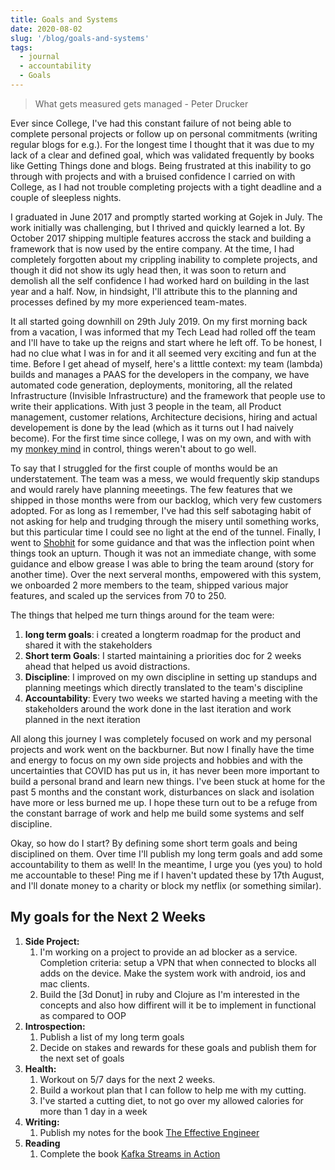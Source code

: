 ```yaml
---
title: Goals and Systems
date: 2020-08-02
slug: '/blog/goals-and-systems'
tags:
  - journal
  - accountability
  - Goals
---
```

> What gets measured gets managed - Peter Drucker


Ever since College, I've had this constant failure of not being able to complete personal projects or follow up on personal commitments (writing regular blogs for e.g.). 
For the longest time I thought that it was due to my lack of a clear and defined goal, which was validated frequently by books like Getting Things done and blogs. Being frustrated at this inability to go through with projects and with a bruised confidence I carried on with College, as I had not trouble completing projects with a tight deadline and a couple of sleepless nights. 

I graduated in June 2017 and promptly started working at Gojek in July. The work initially was challenging, but I thrived and quickly learned a lot. By October 2017 shipping multiple features accross the stack and building a framework that is now used by the entire company. At the time, I had completely forgotten about my crippling inability to complete projects, and though it did not show its ugly head then, it was soon to return and demolish all the self confidence I had worked hard on building in the last year and a half.
Now, in hindsight, I'll attribute this to the planning and processes defined by my more experienced team-mates.

It all started going downhill on 29th July 2019. On my first morning back from a vacation, I was informed that my Tech Lead had rolled off the team and I'll have to take up the reigns and start where he left off. To be honest, I had no clue what I was in for and it all seemed very exciting and fun at the time.
Before I get ahead of myself, here's a litttle context: my team (lambda) builds and manages a PAAS for the developers in the company, we have automated code generation, deployments, monitoring, all the related Infrastructure (Invisible Infrastructure) and the framework that people use to write their applications. With just 3 people in the team, all Product management, customer relations, Architecture decisions, hiring and actual developement is done by the lead (which as it turns out I had naively become). For the first time since college, I was on my own, and with with my [monkey mind](https://www.youtube.com/watch?v=arj7oStGLkU&list=PLiAqvMJOAIKtu5ZENVgZ_ewYJX3crpTVU) in control, things weren't about to go well. 

To say that I struggled for the first couple of months would be an understatement. The team was a mess, we would frequently skip standups and would rarely have planning meeetings. The few features that we shipped in those months were from our backlog, which very few customers adopted. For as long as I remember, I've had this self sabotaging habit of not asking for help and trudging through the misery until something works, but this particular time I could see no light at the end of the tunnel. Finally, I went to [Shobhit](http://www.sinisterlight.com) for some guidance and that was the inflection point when things took an upturn. Though it was not an immediate change, with some guidance and elbow grease I was able to bring the team around (story for another time). Over the next serveral months, empowered with this system, we onboarded 2 more members to the team, shipped various major features, and scaled up the services from 70 to 250.
 
The things that helped me turn things around for the team were:
1. **long term goals**: i created a longterm roadmap for the product and shared it with the stakeholders
2. **Short term Goals**: I started maintaining a priorities doc for 2 weeks ahead that helped us avoid distractions.
3. **Discipline**: I improved on my own discipline in setting up standups and planning meetings which directly translated to the team's discipline
4. **Accountability**: Every two weeks we started having a meeting with the stakeholders around the work done in the last iteration and work planned in the next iteration


All along this journey I was completely focused on work and my personal projects and work went on the backburner. 
But now I finally have the time and energy to focus on my own side projects and hobbies and with the uncertainties that COVID has put us in, it has never been more important to build a personal brand and learn new things.
I've been stuck at home for the past 5 months and the constant work, disturbances on slack and isolation have more or less burned me up. I hope these turn out to be a refuge from the constant barrage of work and help me build some systems and self discipline.

Okay, so how do I start? 
By defining some short term goals and being disciplined on them. Over time I'll publish my long term goals and add some accountability to them as well! In the meantime, I urge you (yes you) to hold me accountable to these! Ping me if I haven't updated these by 17th August, and I'll donate money to a charity or block my netflix (or something similar).

## My goals for the Next 2 Weeks ##

1. **Side Project:**
   1. I'm working on a project to provide an ad blocker as a service. Completion criteria: setup a VPN that when connected to blocks all adds on the device. Make the system work with android, ios and mac clients.
   2. Build the [3d Donut] in ruby and Clojure as I'm interested in the concepts and also how diffirent will it be to implement in functional as compared to OOP
2. **Introspection:**
   1. Publish a list of my long term goals
   2. Decide on stakes and rewards for these goals and publish them for the next set of goals
3. **Health:**
   1. Workout on 5/7 days for the next 2 weeks. 
   2. Build a workout plan that I can follow to help me with my cutting. 
   3. I've started a cutting diet, to not go over my allowed calories for more than 1 day in a week
4. **Writing:**
   1. Publish my notes for the book [The Effective Engineer](https://www.amazon.in/Effective-Engineer-Engineering-Disproportionate-Meaningful/dp/0996128107/ref=sr_1_2?dchild=1&keywords=the+effective+engineer&qid=1596389960&sr=8-2)
5. **Reading**
   1. Complete the book [Kafka Streams in Action](https://www.manning.com/books/kafka-streams-in-action)

